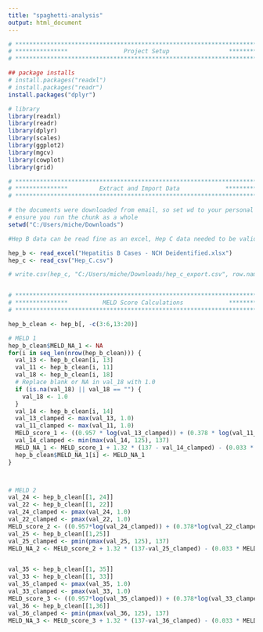 ```yaml
---
title: "spaghetti-analysis"
output: html_document
---
```

```r
# **************************************************************************** #
# ***************                Project Setup                 *************** # 
# **************************************************************************** #

## package installs
# install.packages("readxl")
# install.packages("readr")
install.packages("dplyr")

# library
library(readxl)
library(readr)
library(dplyr)
library(scales)
library(ggplot2)
library(mgcv)
library(cowplot)
library(grid)

```


```r
# **************************************************************************** #
# ***************         Extract and Import Data             **************** #                  
# **************************************************************************** #

# the documents were downloaded from email, so set wd to your personal Downloads folder
# ensure you run the chunk as a whole
setwd("C:/Users/miche/Downloads")

#Hep B data can be read fine as an excel, Hep C data needed to be validated first: uploaded into Google Drive, then exported as .csv

hep_b <- read_excel("Hepatitis B Cases - NCH Deidentified.xlsx")
hep_c <- read_csv("Hep_C.csv")

# write.csv(hep_c, "C:/Users/miche/Downloads/hep_c_export.csv", row.names = FALSE)



```

```r
# **************************************************************************** #
# ***************          MELD Score Calculations             **************** #                  
# **************************************************************************** #

hep_b_clean <- hep_b[, -c(3:6,13:20)]

# MELD 1
hep_b_clean$MELD_NA_1 <- NA
for(i in seq_len(nrow(hep_b_clean))) {
  val_13 <- hep_b_clean[i, 13]
  val_11 <- hep_b_clean[i, 11]
  val_18 <- hep_b_clean[i, 18]
  # Replace blank or NA in val_18 with 1.0
  if (is.na(val_18) || val_18 == "") {
    val_18 <- 1.0
  }
  val_14 <- hep_b_clean[i, 14]
  val_13_clamped <- max(val_13, 1.0)
  val_11_clamped <- max(val_11, 1.0)
  MELD_score_1 <- ((0.957 * log(val_13_clamped)) + (0.378 * log(val_11_clamped)) + (1.12 * log(val_18) + 0.643)) * 10
  val_14_clamped <- min(max(val_14, 125), 137)
  MELD_NA_1 <- MELD_score_1 + 1.32 * (137 - val_14_clamped) - (0.033 * MELD_score_1 * (137 - val_14_clamped))
  hep_b_clean$MELD_NA_1[i] <- MELD_NA_1
}



# MELD 2
val_24 <- hep_b_clean[[1, 24]]
val_22 <- hep_b_clean[[1, 22]]
val_24_clamped <- pmax(val_24, 1.0)
val_22_clamped <- pmax(val_22, 1.0)
MELD_score_2 <- ((0.957*log(val_24_clamped)) + (0.378*log(val_22_clamped)) + (1.12*log(hep_b_clean[1,18]) + 0.643)) * 10
val_25 <- hep_b_clean[[1,25]]
val_25_clamped <- pmin(pmax(val_25, 125), 137)
MELD_NA_2 <- MELD_score_2 + 1.32 * (137-val_25_clamped) - (0.033 * MELD_score_2 * (137-val_25_clamped))


val_35 <- hep_b_clean[[1, 35]]
val_33 <- hep_b_clean[[1, 33]]
val_35_clamped <- pmax(val_35, 1.0)
val_33_clamped <- pmax(val_33, 1.0)
MELD_score_3 <- ((0.957*log(val_35_clamped)) + (0.378*log(val_33_clamped)) + (1.12*log(hep_b_clean[1,40]) + 0.643)) * 10
val_36 <- hep_b_clean[[1,36]]
val_36_clamped <- pmin(pmax(val_36, 125), 137)
MELD_NA_3 <- MELD_score_3 + 1.32 * (137-val_36_clamped) - (0.033 * MELD_score_3 * (137-val_36_clamped))

```
